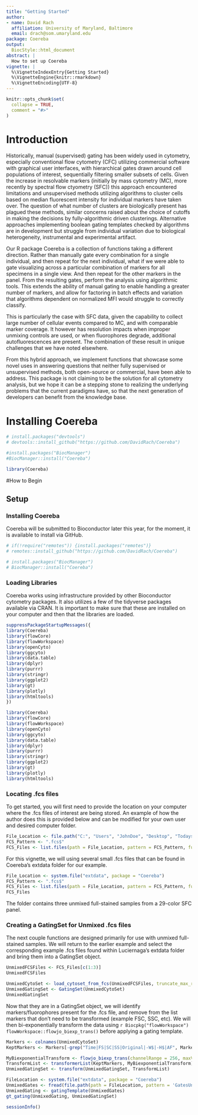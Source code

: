 ```yaml
---
title: "Getting Started"
author:
- name: David Rach
  affiliation: University of Maryland, Baltimore
  email: drach@som.umaryland.edu
package: Coereba
output:
  BiocStyle::html_document
abstract: |
  How to set up Coereba
vignette: |
  %\VignetteIndexEntry{Getting Started}
  %\VignetteEngine{knitr::rmarkdown}
  %\VignetteEncoding{UTF-8}
---
```


```r
knitr::opts_chunk$set(
  collapse = TRUE,
  comment = "#>"
)
```

# Introduction

Historically, manual (supervised) gating has been widely used in cytometry, especially conventional flow cytometry (CFC) utilizing commercial software with graphical user interfaces, with hierarchical gates drawn around cell populations of interest, sequentially filtering smaller subsets of cells. Given the increase in resolvable markers (initially by mass cytometry (MC), more recently by spectral flow ctyometry (SFC)) this approach encountered limitations and unsupervised methods utilizing algorithms to cluster cells based on median fluorescent intensity for individual markers have taken over. The question of what number of clusters are biologically present has plagued these methods, similar concerns raised about the choice of cutoffs in making the decisions by fully-algorithmic driven clusterings. Alternative approaches implementing boolean gating templates checked by algorithms are in development but struggle from individual variation due to biological heterogeneity, instrumental and experimental artifact. 

Our R package Coereba is a collection of functions taking a different direction. Rather than manually gate every combination for a single individual, and then repeat for the next individual, what if we were able to gate visualizing across a particular combination of markers for all specimens in a single view. And then repeat for the other markers in the panel. From the resulting gates, perform the analysis using algorithmic tools.  This extends the ability of manual gating to enable handling a greater number of markers, and allow for factoring in batch effects and variation that algorithms dependent on normalized MFI would struggle to correctly classify. 

This is particularly the case with SFC data, given the capability to collect large number of cellular events compared to MC, and with comparable marker coverage. It however has resolution impacts when improper unmixing controls are used, or when fluorophores degrade, additional autofluorescences are present. The combination of these result in unique challenges that we have noted elsewhere. 

From this hybrid approach, we implement functions that showcase some novel uses in answering questions that neither fully supervised or unsupervised methods, both open-source or commercial, have been able to address. This package is not claiming to be the solution for all cytometry analysis, but we hope it can be a stepping stone to realizing the underlying problems that the current paradigms have, so that the next generation of developers can benefit from the knowledge base. 

# Installing Coereba

```r
# install.packages("devtools")
# devtools::install_github("https://github.com/DavidRach/Coereba")

#install.packages("BiocManager")
#BiocManager::install("Coereba")

library(Coereba)
```

#How to Begin

## Setup

### Installing Coereba

Coereba will be submitted to Bioconductor later this year, for the moment, it is available to install via GitHub. 

```r
# if(!require("remotes")) {install.packages("remotes")}
# remotes::install_github("https://github.com/DavidRach/Coereba")

# install.packages("BiocManager")
# BiocManager::install("Coereba")
```

### Loading Libraries

Coereba works using infrastructure provided by other Bioconductor cytometry packages. It also utilizes a few of the tidyverse packages available via CRAN. It is important to make sure that these are installed on your computer and then that the libraries are loaded. 

```r
suppressPackageStartupMessages({
library(Coereba)
library(flowCore)
library(flowWorkspace)
library(openCyto)
library(ggcyto)  
library(data.table)
library(dplyr)
library(purrr) 
library(stringr)
library(ggplot2)
library(gt)
library(plotly)
library(htmltools)
})
```

```r
library(Coereba)
library(flowCore)
library(flowWorkspace)
library(openCyto)
library(ggcyto)  
library(data.table)
library(dplyr)
library(purrr) 
library(stringr)
library(ggplot2)
library(gt)
library(plotly)
library(htmltools)
```

### Locating .fcs files
To get started, you will first need to provide the location on your computer where the .fcs files of interest are being stored. An example of how the author does this is provided below and can be modified for your own user and desired computer folder. 

```r
File_Location <- file.path("C:", "Users", "JohnDoe", "Desktop", "TodaysExperiment")
FCS_Pattern <- ".fcs$"
FCS_Files <- list.files(path = File_Location, pattern = FCS_Pattern, full.names = TRUE, recursive = FALSE)
```

For this vignette, we will using several small .fcs files that can be found in Coereba's extdata folder for our example. 

```r
File_Location <- system.file("extdata", package = "Coereba")
FCS_Pattern <- ".fcs$"
FCS_Files <- list.files(path = File_Location, pattern = FCS_Pattern, full.names = TRUE, recursive = FALSE)
FCS_Files
```

The folder contains three unmixed full-stained samples from a 29-color SFC panel. 

### Creating a GatingSet for Unmixed .fcs files
The next couple functions are designed primarily for use with unmixed full-stained samples. We will return to the earlier example and select the corresponding example .fcs files found within Luciernaga's extdata folder and bring them into a GatingSet object.

```r
UnmixedFCSFiles <- FCS_Files[c(1:3)]
UnmixedFCSFiles
```

```r
UnmixedCytoSet <- load_cytoset_from_fcs(UnmixedFCSFiles, truncate_max_range = FALSE, transform = FALSE)
UnmixedGatingSet <- GatingSet(UnmixedCytoSet)
UnmixedGatingSet
```

Now that they are in a GatingSet object, we will identify markers/fluorophores present for the .fcs file, and remove from the list markers that don't need to be transformed (example FSC, SSC, etc). We will then bi-exponentially transform the data using `r Biocpkg("flowWorkspace")` `flowWorkspace::flowjo_biexp_trans()` before applying a gating template. 

```r
Markers <- colnames(UnmixedCytoSet)
KeptMarkers <- Markers[-grep("Time|FS|SC|SS|Original|-W$|-H$|AF", Markers)]

MyBiexponentialTransform <- flowjo_biexp_trans(channelRange = 256, maxValue = 1000000, pos = 4.5, neg = 0, widthBasis = -1000)
TransformList <- transformerList(KeptMarkers, MyBiexponentialTransform)
UnmixedGatingSet <- transform(UnmixedGatingSet, TransformList)

FileLocation <- system.file("extdata", package = "Coereba")
UnmixedGates <- fread(file.path(path = FileLocation, pattern = 'GatesUnmixed.csv'))
UnmixedGating <- gatingTemplate(UnmixedGates)
gt_gating(UnmixedGating, UnmixedGatingSet)
```

```r
sessionInfo()
```
